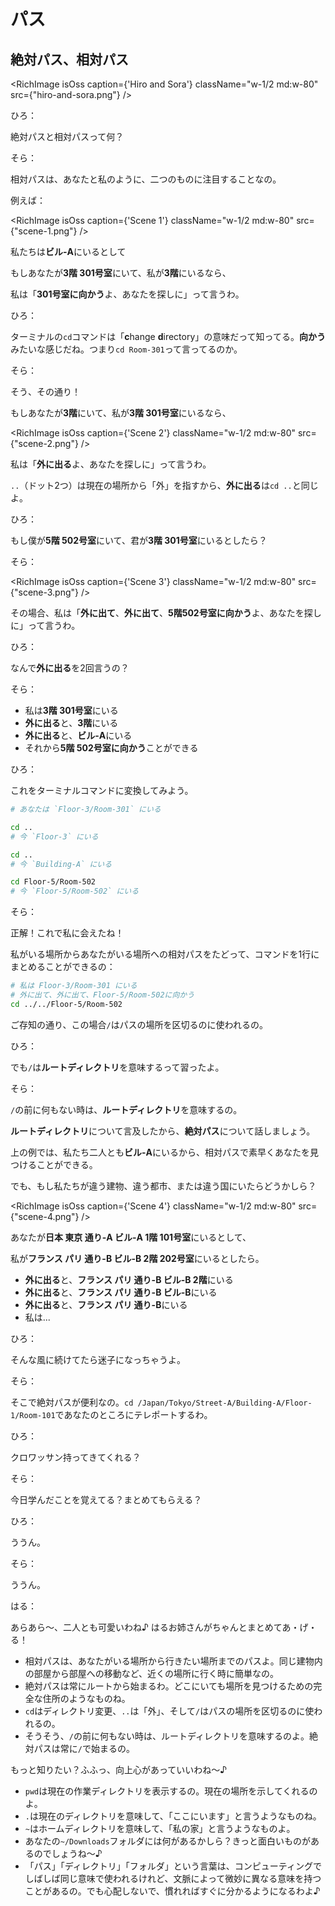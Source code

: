 # パス

## 絶対パス、相対パス

<RichImage
    isOss
    caption={'Hiro and Sora'}
    className="w-1/2 md:w-80"
    src={"hiro-and-sora.png"}
/>

ひろ：

絶対パスと相対パスって何？


そら：

相対パスは、あなたと私のように、二つのものに注目することなの。

例えば：

<RichImage
    isOss
    caption={'Scene 1'}
    className="w-1/2 md:w-80"
    src={"scene-1.png"}
/>

私たちは**ビル-A**にいるとして

もしあなたが**3階 301号室**にいて、私が**3階**にいるなら、

私は「**301号室に向かう**よ、あなたを探しに」って言うわ。


ひろ：

ターミナルの`cd`コマンドは「**c**hange **d**irectory」の意味だって知ってる。**向かう**みたいな感じだね。つまり`cd Room-301`って言ってるのか。


そら：

そう、その通り！

もしあなたが**3階**にいて、私が**3階 301号室**にいるなら、

<RichImage
    isOss
    caption={'Scene 2'}
    className="w-1/2 md:w-80"
    src={"scene-2.png"}
/>

私は「**外に出る**よ、あなたを探しに」って言うわ。

`..`（ドット2つ）は現在の場所から「外」を指すから、**外に出る**は`cd ..`と同じよ。


ひろ：

もし僕が**5階 502号室**にいて、君が**3階 301号室**にいるとしたら？


そら：

<RichImage
    isOss
    caption={'Scene 3'}
    className="w-1/2 md:w-80"
    src={"scene-3.png"}
/>

その場合、私は「**外に出て**、**外に出て**、**5階502号室に向かう**よ、あなたを探しに」って言うわ。


ひろ：

なんで**外に出る**を2回言うの？

そら：

- 私は**3階 301号室**にいる
- **外に出る**と、**3階**にいる
- **外に出る**と、**ビル-A**にいる
- それから**5階 502号室に向かう**ことができる


ひろ：

これをターミナルコマンドに変換してみよう。

```bash
# あなたは `Floor-3/Room-301` にいる

cd ..
# 今 `Floor-3` にいる

cd ..
# 今 `Building-A` にいる

cd Floor-5/Room-502
# 今 `Floor-5/Room-502` にいる
```


そら：

正解！これで私に会えたね！


私がいる場所からあなたがいる場所への相対パスをたどって、コマンドを1行にまとめることができるの：

```bash
# 私は Floor-3/Room-301 にいる
# 外に出て、外に出て、Floor-5/Room-502に向かう
cd ../../Floor-5/Room-502
```

ご存知の通り、この場合`/`はパスの場所を区切るのに使われるの。


ひろ：

でも`/`は**ルートディレクトリ**を意味するって習ったよ。


そら：

`/`の前に何もない時は、**ルートディレクトリ**を意味するの。

**ルートディレクトリ**について言及したから、**絶対パス**について話しましょう。

上の例では、私たち二人とも**ビル-A**にいるから、相対パスで素早くあなたを見つけることができる。

でも、もし私たちが違う建物、違う都市、または違う国にいたらどうかしら？

<RichImage
    isOss
    caption={'Scene 4'}
    className="w-1/2 md:w-80"
    src={"scene-4.png"}
/>

あなたが**日本 東京 通り-A ビル-A 1階 101号室**にいるとして、

私が**フランス パリ 通り-B ビル-B 2階 202号室**にいるとしたら。

- **外に出る**と、**フランス パリ 通り-B ビル-B 2階**にいる
- **外に出る**と、**フランス パリ 通り-B ビル-B**にいる
- **外に出る**と、**フランス パリ 通り-B**にいる
- 私は...


ひろ：

そんな風に続けてたら迷子になっちゃうよ。


そら：

そこで絶対パスが便利なの。`cd /Japan/Tokyo/Street-A/Building-A/Floor-1/Room-101`であなたのところにテレポートするわ。


ひろ：

クロワッサン持ってきてくれる？


そら：

今日学んだことを覚えてる？まとめてもらえる？


ひろ：

ううん。


そら：

ううん。


はる：

あらあら〜、二人とも可愛いわね♪ はるお姉さんがちゃんとまとめてあ・げ・る！

- 相対パスは、あなたがいる場所から行きたい場所までのパスよ。同じ建物内の部屋から部屋への移動など、近くの場所に行く時に簡単なの。
- 絶対パスは常にルートから始まるわ。どこにいても場所を見つけるための完全な住所のようなものね。
- `cd`はディレクトリ変更、`..`は「外」、そして`/`はパスの場所を区切るのに使われるの。
- そうそう、`/`の前に何もない時は、ルートディレクトリを意味するのよ。絶対パスは常に`/`で始まるの。

もっと知りたい？ふふっ、向上心があっていいわね〜♪

- `pwd`は現在の作業ディレクトリを表示するの。現在の場所を示してくれるのよ。
- `.`は現在のディレクトリを意味して、「ここにいます」と言うようなものね。
- `~`はホームディレクトリを意味して、「私の家」と言うようなものよ。
- あなたの`~/Downloads`フォルダには何があるかしら？きっと面白いものがあるのでしょうね〜♪
- 「パス」「ディレクトリ」「フォルダ」という言葉は、コンピューティングでしばしば同じ意味で使われるけれど、文脈によって微妙に異なる意味を持つことがあるの。でも心配しないで、慣れればすぐに分かるようになるわよ♪
